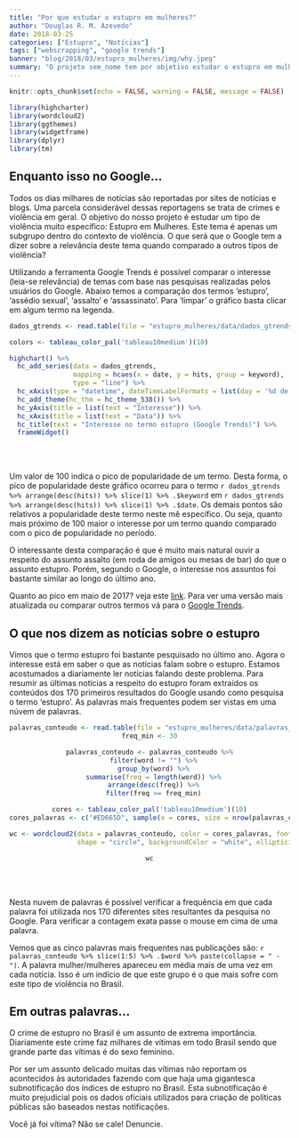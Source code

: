 ```yaml
---
title: "Por que estudar o estupro em mulheres?"
author: "Douglas R. M. Azevedo"
date: 2018-03-25
categories: ["Estupro", "Notícias"]
tags: ["webscrapping", "google trends"]
banner: "blog/2018/03/estupro_mulheres/img/why.jpeg"
summary: "O projeto sem_nome tem por objetivo estudar o estupro em mulheres no Brasil. Será esse um tema interessante/relevante? Neste post veremos o que o Google (e por consequência seus usuários) estão falando sobre o assunto."
---
```


```r
knitr::opts_chunk$set(echo = FALSE, warning = FALSE, message = FALSE)
```
```r
library(highcharter)
library(wordcloud2)
library(ggthemes)
library(widgetframe)
library(dplyr)
library(tm)
```

## Enquanto isso no Google...

Todos os dias milhares de notícias são reportadas por sites de notícias e blogs. Uma parcela considerável dessas reportagens se trata de crimes e violência em geral. O objetivo do nosso projeto é estudar um tipo de violência muito específico: Estupro em Mulheres. Este tema é apenas um subgrupo dentro do contexto de violência. O que será que o Google tem a dizer sobre a relevância deste tema quando comparado a outros tipos de violência?

Utilizando a ferramenta Google Trends é possível comparar o interesse (leia-se relevância) de temas com base nas pesquisas realizadas pelos usuários do Google. Abaixo temos a comparação dos termos 'estupro', 'assédio sexual', 'assalto' e 'assassinato'. Para 'limpar' o gráfico basta clicar em algum termo na legenda.

```r
dados_gtrends <- read.table(file = "estupro_mulheres/data/dados_gtrends.csv", header = T, sep = ",")

colors <- tableau_color_pal('tableau10medium')(10)

highchart() %>%
  hc_add_series(data = dados_gtrends, 
                mapping = hcaes(x = date, y = hits, group = keyword),
                type = "line") %>%
  hc_xAxis(type = "datetime", dateTimeLabelFormats = list(day = '%d de %b')) %>%
  hc_add_theme(hc_thm = hc_theme_538()) %>%
  hc_yAxis(title = list(text = "Interesse")) %>%
  hc_xAxis(title = list(text = "Data")) %>%
  hc_title(text = "Interesse no termo estupro (Google Trends)") %>%
  frameWidget()
```

<br></br>

Um valor de 100 indica o pico de popularidade de um termo. Desta forma, o pico de popularidade deste gráfico ocorreu para o termo `r dados_gtrends %>% arrange(desc(hits)) %>% slice(1) %>% .$keyword` em `r dados_gtrends %>% arrange(desc(hits)) %>% slice(1) %>% .$date`. Os demais pontos são relativos a popularidade deste termo neste mê específico. Ou seja, quanto mais próximo de 100 maior o interesse por um termo quando comparado com o pico de popularidade no período.

O interessante desta comparação é que é muito mais natural ouvir a respeito do assunto assalto (em roda de amigos ou mesas de bar) do que o assunto estupro. Porém, segundo o Google, o interesse nos assuntos foi bastante similar ao longo do último ano.

Quanto ao pico em maio de 2017? veja este [link](https://g1.globo.com/rio-de-janeiro/noticia/policia-do-rio-investiga-caso-de-estupro-coletivo-de-menina-de-12-anos.ghtml). Para ver uma versão mais atualizada ou comparar outros termos vá para o [Google Trends](https://g.co/trends/DZu7R).

## O que nos dizem as notícias sobre o estupro

Vimos que o termo estupro foi bastante pesquisado no último ano. Agora o interesse está em saber o que as notícias falam sobre o estupro. Estamos acostumados a diariamente ler notícias falando deste problema. Para resumir as últimas notícias a respeito do estupro foram extraídos os conteúdos dos 170 primeiros resultados do Google usando como pesquisa o termo 'estupro'. As palavras mais frequentes podem ser vistas em uma núvem de palavras.

<center>
```r
palavras_conteudo <- read.table(file = "estupro_mulheres/data/palavras_conteudo.csv", header = T, sep = ",")
freq_min <- 30

palavras_conteudo <- palavras_conteudo %>%
  filter(word != "") %>%
  group_by(word) %>%
  summarise(freq = length(word)) %>%
  arrange(desc(freq)) %>%
  filter(freq >= freq_min)

cores <- tableau_color_pal('tableau10medium')(10)
cores_palavras <- c("#ED665D", sample(x = cores, size = nrow(palavras_conteudo)-1, replace = T))

wc <- wordcloud2(data = palavras_conteudo, color = cores_palavras, fontFamily = "Candara", size = 0.6,
                 shape = "circle", backgroundColor = "white", ellipticity = .65)

wc
```
</center>

<br></br>

Nesta nuvem de palavras é possível verificar a frequência em que cada palavra foi utilizada nos 170 diferentes sites resultantes da pesquisa no Google. Para verificar a contagem exata passe o mouse em cima de uma palavra.

Vemos que as cinco palavras mais frequentes nas publicações são: `r palavras_conteudo %>% slice(1:5) %>% .$word %>% paste(collapse = " - ")`. A palavra mulher/mulheres apareceu em média mais de uma vez em cada notícia. Isso é um indício de que este grupo é o que mais sofre com este tipo de violência no Brasil.

## Em outras palavras...

O crime de estupro no Brasil é um assunto de extrema importância. Diariamente este crime faz milhares de vítimas em todo Brasil sendo que grande parte das vítimas é do sexo feminino. 

Por ser um assunto delicado muitas das vítimas não reportam os acontecidos às autoridades fazendo com que haja uma gigantesca subnotificação dos índices de estupro no Brasil. Esta subnotificação é muito prejudicial pois os dados oficiais utilizados para criação de políticas públicas são baseados nestas notificações. 

Você já foi vítima? Não se cale! Denuncie.